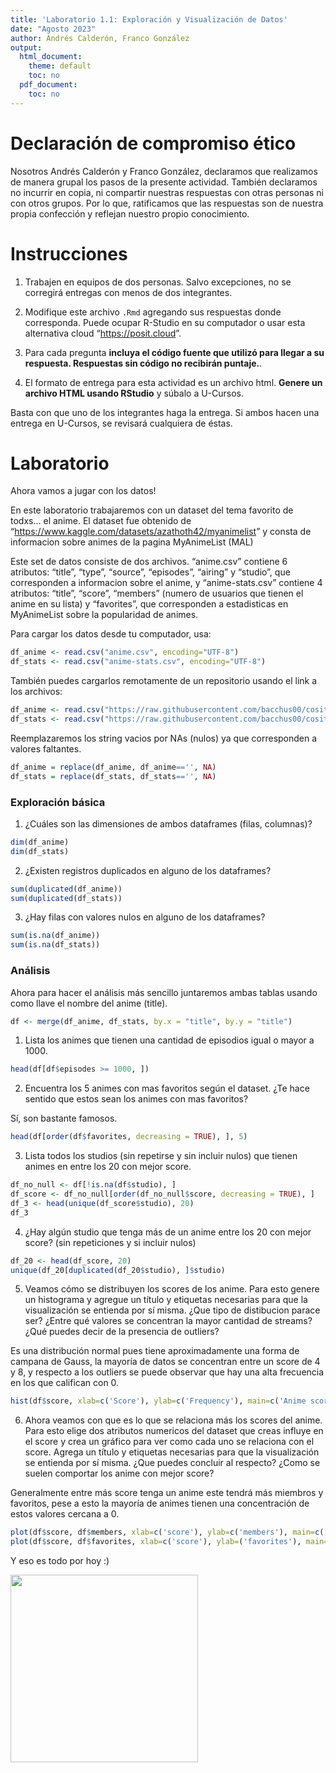 ```yaml
---
title: 'Laboratorio 1.1: Exploración y Visualización de Datos'
date: "Agosto 2023"
author: Andrés Calderón, Franco González
output:
  html_document:
    theme: default
    toc: no
  pdf_document:
    toc: no
---
```


# Declaración de compromiso ético

Nosotros Andrés Calderón y Franco González, declaramos que realizamos de manera grupal los pasos de la presente actividad. También declaramos no incurrir en copia, ni compartir nuestras respuestas con otras personas ni con otros grupos. Por lo que, ratificamos que las respuestas son de nuestra propia confección y reflejan nuestro propio conocimiento.

# Instrucciones

1.  Trabajen en equipos de dos personas. Salvo excepciones, no se corregirá entregas con menos de dos integrantes.

2.  Modifique este archivo `.Rmd` agregando sus respuestas donde corresponda. Puede ocupar R-Studio en su computador o usar esta alternativa cloud "<https://posit.cloud>".

3.  Para cada pregunta **incluya el código fuente que utilizó para llegar a su respuesta. Respuestas sin código no recibirán puntaje.**.

4.  El formato de entrega para esta actividad es un archivo html. **Genere un archivo HTML usando RStudio** y súbalo a U-Cursos.

Basta con que uno de los integrantes haga la entrega. Si ambos hacen una entrega en U-Cursos, se revisará cualquiera de éstas.

# Laboratorio

Ahora vamos a jugar con los datos!

En este laboratorio trabajaremos con un dataset del tema favorito de todxs... el anime. El dataset fue obtenido de "<https://www.kaggle.com/datasets/azathoth42/myanimelist>" y consta de informacion sobre animes de la pagina MyAnimeList (MAL)

Este set de datos consiste de dos archivos. "anime.csv" contiene 6 atributos: "title", "type", "source", "episodes", "airing" y "studio", que corresponden a informacion sobre el anime, y "anime-stats.csv" contiene 4 atributos: "title", "score", "members" (numero de usuarios que tienen el anime en su lista) y "favorites", que corresponden a estadisticas en MyAnimeList sobre la popularidad de animes.

Para cargar los datos desde tu computador, usa:

```r
df_anime <- read.csv("anime.csv", encoding="UTF-8")
df_stats <- read.csv("anime-stats.csv", encoding="UTF-8")
```

También puedes cargarlos remotamente de un repositorio usando el link a los archivos:

```r
df_anime <- read.csv("https://raw.githubusercontent.com/bacchus00/cositas/main/anime.csv", encoding="UTF-8")
df_stats <- read.csv("https://raw.githubusercontent.com/bacchus00/cositas/main/anime-stats.csv", encoding="UTF-8")
```

Reemplazaremos los string vacios por NAs (nulos) ya que corresponden a valores faltantes.

```r
df_anime = replace(df_anime, df_anime=='', NA)
df_stats = replace(df_stats, df_stats=='', NA)
```

### Exploración básica

1.  ¿Cuáles son las dimensiones de ambos dataframes (filas, columnas)?

```r
dim(df_anime)
dim(df_stats)
```

2.  ¿Existen registros duplicados en alguno de los dataframes?

```r
sum(duplicated(df_anime))
sum(duplicated(df_stats))
```

3.  ¿Hay filas con valores nulos en alguno de los dataframes?

```r
sum(is.na(df_anime))
sum(is.na(df_stats))
```

### Análisis

Ahora para hacer el análisis más sencillo juntaremos ambas tablas usando como llave el nombre del anime (title).

```r
df <- merge(df_anime, df_stats, by.x = "title", by.y = "title")
```

1.  Lista los animes que tienen una cantidad de episodios igual o mayor a 1000.

```r
head(df[df$episodes >= 1000, ])
```

2.  Encuentra los 5 animes con mas favoritos según el dataset. ¿Te hace sentido que estos sean los animes con mas favoritos?

Sí, son bastante famosos.

```r
head(df[order(df$favorites, decreasing = TRUE), ], 5)
```

3.  Lista todos los studios (sin repetirse y sin incluir nulos) que tienen animes en entre los 20 con mejor score.

```r
df_no_null <- df[!is.na(df$studio), ]
df_score <- df_no_null[order(df_no_null$score, decreasing = TRUE), ]
df_3 <- head(unique(df_score$studio), 20)
df_3
```

4.  ¿Hay algún studio que tenga más de un anime entre los 20 con mejor score? (sin repeticiones y si incluir nulos)

```r
df_20 <- head(df_score, 20)
unique(df_20[duplicated(df_20$studio), ]$studio)
```

5.  Veamos cómo se distribuyen los scores de los anime. Para esto genere un histograma y agregue un título y etiquetas necesarias para que la visualización se entienda por sí misma. ¿Que tipo de distibucion parace ser? ¿Entre qué valores se concentran la mayor cantidad de streams? ¿Qué puedes decir de la presencia de outliers?

Es una distribución normal pues tiene aproximadamente una forma de campana de Gauss, la mayoría de datos se concentran entre un score de 4 y 8, y respecto a los outliers se puede observar que hay una alta frecuencia en los que califican con 0.

```r
hist(df$score, xlab=c('Score'), ylab=c('Frequency'), main=c('Anime score distribution'))
```

6.  Ahora veamos con que es lo que se relaciona más los scores del anime. Para esto elige dos atributos numericos del dataset que creas influye en el score y crea un gráfico para ver como cada uno se relaciona con el score. Agrega un título y etiquetas necesarias para que la visualización se entienda por sí misma. ¿Que puedes concluir al respecto? ¿Como se suelen comportar los anime con mejor score?

Generalmente entre más score tenga un anime este tendrá más miembros y favoritos, pese a esto la mayoría de animes tienen una concentración de estos valores cercana a 0.

```r
plot(df$score, df$members, xlab=c('score'), ylab=c('members'), main=c('score vs members'))
plot(df$score, df$favorites, xlab=c('score'), ylab=('favorites'), main=c('score vs favorites'))
```

Y eso es todo por hoy :)

![](https://i.imgur.com/ghKLs78.jpeg){width="300px"}
